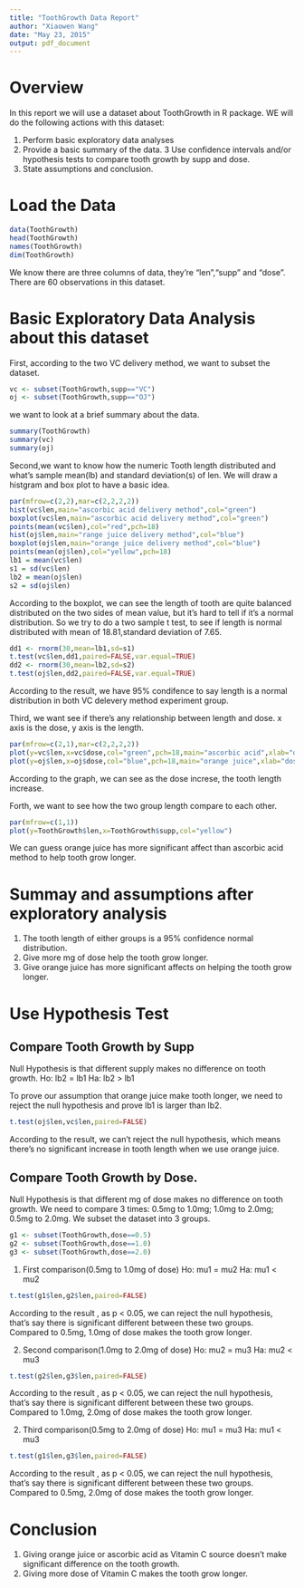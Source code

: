 ```yaml
---
title: "ToothGrowth Data Report"
author: "Xiaowen Wang"
date: "May 23, 2015"
output: pdf_document
---
```


# Overview 
In this report we will use a dataset about ToothGrowth in R package. WE will do the following actions with this dataset:

1. Perform basic exploratory data analyses 
2. Provide a basic summary of the data.
3 Use confidence intervals and/or hypothesis tests to compare tooth growth by supp and dose.
4. State assumptions and conclusion.


# Load the Data 
```r
data(ToothGrowth)
head(ToothGrowth)
names(ToothGrowth)
dim(ToothGrowth)
```
We know there are three columns of data, they're "len","supp" and "dose".
There are 60 observations in this dataset.

# Basic Exploratory Data Analysis about this dataset
First, according to the two VC delivery method, we want to subset the dataset.
```r
vc <- subset(ToothGrowth,supp=="VC")
oj <- subset(ToothGrowth,supp=="OJ")
```

we want to look at a brief summary about the data.
```r
summary(ToothGrowth)
summary(vc)
summary(oj)
```

Second,we want to know how the numeric Tooth length distributed and what's sample mean(lb) and standard deviation(s) of len. We will draw a histgram and box plot to have a basic idea.
```r
par(mfrow=c(2,2),mar=c(2,2,2,2))
hist(vc$len,main="ascorbic acid delivery method",col="green")
boxplot(vc$len,main="ascorbic acid delivery method",col="green")
points(mean(vc$len),col="red",pch=18)
hist(oj$len,main="range juice delivery method",col="blue")
boxplot(oj$len,main="orange juice delivery method",col="blue")
points(mean(oj$len),col="yellow",pch=18)
lb1 = mean(vc$len)
s1 = sd(vc$len)
lb2 = mean(oj$len)
s2 = sd(oj$len)
```

According to the boxplot, we can see the length of tooth are quite balanced distributed on the two sides of mean value, but it's hard to tell if it's a normal distribution. So we try to do a two sample t test, to see if length is normal distributed with mean of 18.81,standard deviation of 7.65.
```r
dd1 <- rnorm(30,mean=lb1,sd=s1)
t.test(vc$len,dd1,paired=FALSE,var.equal=TRUE)
dd2 <- rnorm(30,mean=lb2,sd=s2)
t.test(oj$len,dd2,paired=FALSE,var.equal=TRUE)
```

According to the result, we have 95% condifence to say length is a normal distribution in both VC delevery method experiment group. 

Third, we want see if there's any relationship between length and dose. x axis is the dose, y axis is the length.
```r
par(mfrow=c(2,1),mar=c(2,2,2,2))
plot(y=vc$len,x=vc$dose,col="green",pch=18,main="ascorbic acid",xlab="dose(mg)",ylab="tooth length")
plot(y=oj$len,x=oj$dose,col="blue",pch=18,main="orange juice",xlab="dose(mg)",ylab="tooth length")
```

According to the graph, we can see as the dose increse, the tooth length increase. 

Forth, we want to see how the two group length compare to each other. 
```r
par(mfrow=c(1,1))
plot(y=ToothGrowth$len,x=ToothGrowth$supp,col="yellow")
```

We can guess orange juice has more significant affect than ascorbic acid method to help tooth grow longer. 

# Summay and assumptions after exploratory analysis
1. The tooth length of either groups is a 95% confidence normal distribution.
2. Give more mg of dose help the tooth grow longer.
3. Give orange juice has more significant affects on helping the tooth grow longer. 

# Use Hypothesis Test 

## Compare Tooth Growth by Supp 
Null Hypothesis is that different supply makes no difference on tooth growth.
Ho: lb2 = lb1
Ha: lb2 > lb1

To prove our assumption that orange juice make tooth longer, we need to reject the null hypothesis and prove lb1 is larger than lb2.
```r
t.test(oj$len,vc$len,paired=FALSE)
```
According to the result, we can't reject the null hypothesis, which means there's no significant increase in tooth length when we use orange juice. 

## Compare Tooth Growth by Dose.
Null Hypothesis is that different mg of dose makes no difference on tooth growth. We need to compare 3 times: 0.5mg to 1.0mg; 1.0mg to 2.0mg; 0.5mg to 2.0mg.
We subset the dataset into 3 groups.
```r
g1 <- subset(ToothGrowth,dose==0.5)
g2 <- subset(ToothGrowth,dose==1.0)
g3 <- subset(ToothGrowth,dose==2.0)
```
1. First comparison(0.5mg to 1.0mg of dose)
Ho: mu1 = mu2
Ha: mu1 < mu2
```r
t.test(g1$len,g2$len,paired=FALSE)
```
According to the result , as p < 0.05, we can reject the null hypothesis, that's say there is significant different between these two groups. Compared to 0.5mg, 1.0mg of dose makes the tooth grow longer.

2. Second comparison(1.0mg to 2.0mg of dose)
Ho: mu2 = mu3
Ha: mu2 < mu3
```r
t.test(g2$len,g3$len,paired=FALSE)
```
According to the result , as p < 0.05, we can reject the null hypothesis, that's say there is significant different between these two groups. Compared to 1.0mg, 2.0mg of dose makes the tooth grow longer.

2. Third comparison(0.5mg to 2.0mg of dose)
Ho: mu1 = mu3
Ha: mu1 < mu3
```r
t.test(g1$len,g3$len,paired=FALSE)
```
According to the result , as p < 0.05, we can reject the null hypothesis, that's say there is significant different between these two groups. Compared to 0.5mg, 2.0mg of dose makes the tooth grow longer.

# Conclusion
1. Giving orange juice or ascorbic acid as Vitamin C source doesn't make significant difference on the tooth growth.
2. Giving more dose of Vitamin C makes the tooth grow longer. 